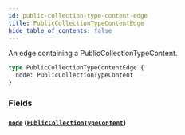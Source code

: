 ```yaml
---
id: public-collection-type-content-edge
title: PublicCollectionTypeContentEdge
hide_table_of_contents: false
---
```



An edge containing a PublicCollectionTypeContent.

```graphql
type PublicCollectionTypeContentEdge {
  node: PublicCollectionTypeContent
}
```


### Fields

#### [`node`](#) ([`PublicCollectionTypeContent`](/developers/demandhq-apis/storefront-api/graphql/reference/objects/public-collection-type-content))






